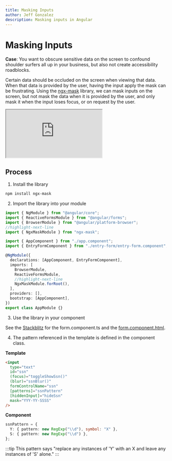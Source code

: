 ```yaml
---
title: Masking Inputs
author: Jeff Gonzalez
description: Masking inputs in Angular
---
```


# Masking Inputs

**Case**: You want to obscure sensitive data on the screen to confound shoulder surfers all up in your business, but also not create accessibility roadblocks.

Certain data should be occluded on the screen when viewing that data. When that data is provided by the user, having the input apply the mask can be frustrating. Using the [ngx-mask](https://www.npmjs.com/package/ngx-mask) library, we can mask inputs on the screen, but not mask the data when it is provided by the user, and only mask it when the input loses focus, or on request by the user.

<iframe
  style={{ width: "100%", height: "500px" }}
  src="https://stackblitz.com/edit/github-u8yr1l?embed=1&file=src/app/entry-form/entry-form.component.ts&view=preview"
></iframe>

## Process

1. Install the library

```bash
npm install ngx-mask
```

2. Import the library into your module

```typescript
import { NgModule } from "@angular/core";
import { ReactiveFormsModule } from "@angular/forms";
import { BrowserModule } from "@angular/platform-browser";
//highlight-next-line
import { NgxMaskModule } from "ngx-mask";

import { AppComponent } from "./app.component";
import { EntryFormComponent } from "./entry-form/entry-form.component";

@NgModule({
  declarations: [AppComponent, EntryFormComponent],
  imports: [
    BrowserModule,
    ReactiveFormsModule,
    //highlight-next-line
    NgxMaskModule.forRoot(),
  ],
  providers: [],
  bootstrap: [AppComponent],
})
export class AppModule {}
```

3. Use the library in your component

See the [Stackblitz](https://stackblitz.com/edit/github-u8yr1l?file=src%2Fapp%2Fentry-form%2Fentry-form.component.ts,src%2Fapp%2Fapp.module.ts) for the form.component.ts and the [form.component.html](https://stackblitz.com/edit/github-u8yr1l?file=src%2Fapp%2Fentry-form%2Fentry-form.component.html).

4. The pattern referenced in the template is defined in the component class.

**Template**

```html
<input
  type="text"
  id="ssn"
  (focus)="toggleShowSsn()"
  (blur)="ssnBlur()"
  formControlName="ssn"
  [patterns]="ssnPattern"
  [hiddenInput]="hideSsn"
  mask="YYY-YY-SSSS"
/>
```

**Component**

```typescript
ssnPattern = {
  Y: { pattern: new RegExp("\\d"), symbol: "X" },
  S: { pattern: new RegExp("\\d") },
};
```

:::tip
This pattern says "replace any instances of 'Y' with an X and leave any instances of 'S' alone."
:::
